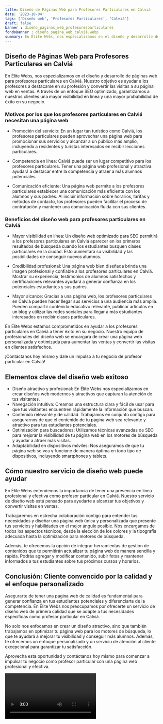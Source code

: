 ```yaml
---
title: Diseño de Páginas Web para Profesores Particulares en Calviá
date: '2023-10-04'
tags: ['Diseño web', 'Profesores Particulares', 'Calviá']
draft: false
banner : diseño_paginas_web_profesoresparticulares
fondoBanner : diseño_pagina_web_calviá.webp
summary: En Élite Webs, nos especializamos en el diseño y desarrollo de páginas web para profesores particulares en Calviá. Nuestro objetivo es ayudar a los profesores a destacarse en su profesión y convertir las visitas a su página web en ventas. A través de un enfoque SEO optimizado, garantizamos a nuestros clientes una mayor visibilidad en línea y una mayor probabilidad de éxito en su negocio.
---
```


## **Diseño de Páginas Web para Profesores Particulares en Calviá**

En Élite Webs, nos especializamos en el diseño y desarrollo de páginas web para profesores particulares en Calviá. Nuestro objetivo es ayudar a los profesores a destacarse en su profesión y convertir las visitas a su página web en ventas. A través de un enfoque SEO optimizado, garantizamos a nuestros clientes una mayor visibilidad en línea y una mayor probabilidad de éxito en su negocio.

### **Motivos por los que los profesores particulares en Calviá necesitan una página web**

- Promoción del servicio: En un lugar tan turístico como Calviá, los profesores particulares pueden aprovechar una página web para promocionar sus servicios y alcanzar a un público más amplio, incluyendo a residentes y turistas interesados en recibir lecciones particulares. 

- Competencia en línea: Calviá puede ser un lugar competitivo para los profesores particulares. Tener una página web profesional y atractiva ayudará a destacar entre la competencia y atraer a más alumnos potenciales.

- Comunicación eficiente: Una página web permite a los profesores particulares establecer una comunicación más eficiente con los alumnos y sus padres. Al incluir información sobre horarios, tarifas y métodos de contacto, los profesores pueden facilitar el proceso de contratación y mantener una comunicación fluida con sus clientes.

### **Beneficios del diseño web para profesores particulares en Calviá**

- Mayor visibilidad en línea: Un diseño web optimizado para SEO permitirá a los profesores particulares en Calviá aparecer en los primeros resultados de búsqueda cuando los estudiantes busquen clases particulares en la ciudad. Esto aumentará su visibilidad y las posibilidades de conseguir nuevos alumnos.

- Credibilidad profesional: Una página web bien diseñada brinda una imagen profesional y confiable a los profesores particulares en Calviá. Mostrar su experiencia, testimonios de alumnos satisfechos y certificaciones relevantes ayudará a generar confianza en los potenciales estudiantes y sus padres.

- Mayor alcance: Gracias a una página web, los profesores particulares en Calviá pueden hacer llegar sus servicios a una audiencia más amplia. Pueden compartir contenido educativo relevante, publicar artículos en un blog y utilizar las redes sociales para llegar a más estudiantes interesados en recibir clases particulares.

En Élite Webs estamos comprometidos en ayudar a los profesores particulares en Calviá a tener éxito en su negocio. Nuestro equipo de profesionales del diseño web se encargará de crear una página web personalizada y optimizada para aumentar las ventas y convertir las visitas en clientes satisfechos.

¡Contáctanos hoy mismo y dale un impulso a tu negocio de profesor particular en Calviá!

<GifSeo />

<Cta />

## Elementos clave del diseño web exitoso

- Diseño atractivo y profesional: En Élite Webs nos especializamos en crear diseños web modernos y atractivos que capturan la atención de tus visitantes.
- Navegación intuitiva: Creamos una estructura clara y fácil de usar para que tus visitantes encuentren rápidamente la información que buscan.
- Contenido relevante y de calidad: Trabajamos en conjunto contigo para asegurarnos de que el contenido de tu página web sea relevante y atractivo para tus estudiantes potenciales.
- Optimización para buscadores: Utilizamos técnicas avanzadas de SEO para mejorar la visibilidad de tu página web en los motores de búsqueda y ayudar a atraer más visitas.
- Adaptabilidad en dispositivos móviles: Nos aseguramos de que tu página web se vea y funcione de manera óptima en todo tipo de dispositivos, incluyendo smartphones y tablets.

## Cómo nuestro servicio de diseño web puede ayudar

En Élite Webs entendemos la importancia de tener una presencia en línea profesional y efectiva como profesor particular en Calviá. Nuestro servicio de diseño web está pensado para ayudarte a alcanzar tus objetivos y convertir visitas en ventas.

Trabajaremos en estrecha colaboración contigo para entender tus necesidades y diseñar una página web única y personalizada que presente tus servicios y habilidades en el mejor ángulo posible. Nos encargamos de todos los aspectos técnicos, desde la elección de los colores y la tipografía adecuada hasta la optimización para motores de búsqueda.

Además, te ofrecemos la opción de integrar herramientas de gestión de contenidos que te permitirán actualizar tu página web de manera sencilla y rápida. Podrás agregar y modificar contenido, subir fotos y mantener informados a tus estudiantes sobre tus próximos cursos y horarios.

## Conclusión: Cliente convencido por la calidad y el enfoque personalizado

Asegurarte de tener una página web de calidad es fundamental para generar confianza en tus estudiantes potenciales y diferenciarte de la competencia. En Élite Webs nos preocupamos por ofrecerte un servicio de diseño web de primera calidad que se adapte a tus necesidades específicas como profesor particular en Calviá.

No solo nos enfocamos en crear un diseño atractivo, sino que también trabajamos en optimizar tu página web para los motores de búsqueda, lo que te ayudará a mejorar tu visibilidad y conseguir más alumnos. Además, te ofrecemos un enfoque personalizado y un servicio de atención al cliente excepcional para garantizar tu satisfacción.

Aprovecha esta oportunidad y contáctanos hoy mismo para comenzar a impulsar tu negocio como profesor particular con una página web profesional y efectiva.

<Video />

<CtaBot job='Profesores Particulares' city='Calviá'/>

<Gmaps query='Calviá+españa+maps' />